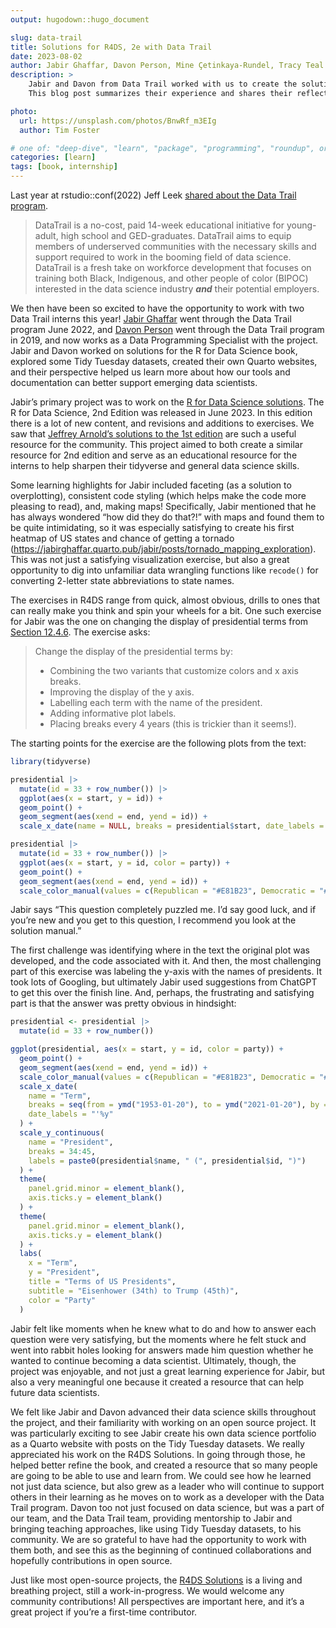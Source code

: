 ```yaml
---
output: hugodown::hugo_document

slug: data-trail
title: Solutions for R4DS, 2e with Data Trail
date: 2023-08-02
author: Jabir Ghaffar, Davon Person, Mine Çetinkaya-Rundel, Tracy Teal
description: >
    Jabir and Davon from Data Trail worked with us to create the solutions manual for R for Data Science, 2nd edition.
    This blog post summarizes their experience and shares their reflections from working on this project.

photo:
  url: https://unsplash.com/photos/BnwRf_m3EIg
  author: Tim Foster

# one of: "deep-dive", "learn", "package", "programming", "roundup", or "other"
categories: [learn] 
tags: [book, internship]
---
```


```{=html}
<!--
TODO:
* [ ] Look over / edit the post's title in the yaml
* [ ] Edit (or delete) the description; note this appears in the Twitter card
* [ ] Pick category and tags (see existing with `hugodown::tidy_show_meta()`)
* [ ] Find photo & update yaml metadata
* [ ] Create `thumbnail-sq.jpg`; height and width should be equal
* [ ] Create `thumbnail-wd.jpg`; width should be >5x height
* [ ] `hugodown::use_tidy_thumbnails()`
* [ ] Add intro sentence, e.g. the standard tagline for the package
* [ ] `usethis::use_tidy_thanks()`
-->
```
Last year at rstudio::conf(2022) Jeff Leek [shared about the Data Trail program](https://youtu.be/Vf301YCxP1Q).

> DataTrail is a no-cost, paid 14-week educational initiative for young-adult, high school and GED-graduates. DataTrail aims to equip members of underserved communities with the necessary skills and support required to work in the booming field of data science. DataTrail is a fresh take on workforce development that focuses on training both Black, Indigenous, and other people of color (BIPOC) interested in the data science industry ***and*** their potential employers.

We then have been so excited to have the opportunity to work with two Data Trail interns this year! [Jabir Ghaffar](https://jabirghaffar.quarto.pub/jabir/) went through the Data Trail program June 2022, and [Davon Person](https://www.linkedin.com/in/davon-person-1ba973194/) went through the Data Trail program in 2019, and now works as a Data Programming Specialist with the project. Jabir and Davon worked on solutions for the R for Data Science book, explored some Tidy Tuesday datasets, created their own Quarto websites, and their perspective helped us learn more about how our tools and documentation can better support emerging data scientists.

Jabir's primary project was to work on the [R for Data Science solutions](https://mine-cetinkaya-rundel.github.io/r4ds-solutions/). The R for Data Science, 2nd Edition was released in June 2023. In this edition there is a lot of new content, and revisions and additions to exercises. We saw that [Jeffrey Arnold's solutions to the 1st edition](https://jrnold.github.io/r4ds-exercise-solutions/) are such a useful resource for the community. This project aimed to both create a similar resource for 2nd edition and serve as an educational resource for the interns to help sharpen their tidyverse and general data science skills.

Some learning highlights for Jabir included faceting (as a solution to overplotting), consistent code styling (which helps make the code more pleasing to read), and, making maps! Specifically, Jabir mentioned that he has always wondered "how did they do that?!" with maps and found them to be quite intimidating, so it was especially satisfying to create his first heatmap of US states and chance of getting a tornado (<https://jabirghaffar.quarto.pub/jabir/posts/tornado_mapping_exploration>). This was not just a satisfying visualization exercise, but also a great opportunity to dig into unfamiliar data wrangling functions like `recode()` for converting 2-letter state abbreviations to state names.

The exercises in R4DS range from quick, almost obvious, drills to ones that can really make you think and spin your wheels for a bit. One such exercise for Jabir was the one on changing the display of presidential terms from [Section 12.4.6](https://r4ds.hadley.nz/communication.html#exercises-2). The exercise asks:

> Change the display of the presidential terms by:
>
> -   Combining the two variants that customize colors and x axis breaks.
> -   Improving the display of the y axis.
> -   Labelling each term with the name of the president.
> -   Adding informative plot labels.
> -   Placing breaks every 4 years (this is trickier than it seems!).

The starting points for the exercise are the following plots from the text:

```r
library(tidyverse)

presidential |>
  mutate(id = 33 + row_number()) |>
  ggplot(aes(x = start, y = id)) +
  geom_point() +
  geom_segment(aes(xend = end, yend = id)) +
  scale_x_date(name = NULL, breaks = presidential$start, date_labels = "'%y")

presidential |>
  mutate(id = 33 + row_number()) |>
  ggplot(aes(x = start, y = id, color = party)) +
  geom_point() +
  geom_segment(aes(xend = end, yend = id)) +
  scale_color_manual(values = c(Republican = "#E81B23", Democratic = "#00AEF3"))
```

Jabir says "This question completely puzzled me. I'd say good luck, and if you're new and you get to this question, I recommend you look at the solution manual."

The first challenge was identifying where in the text the original plot was developed, and the code associated with it. And then, the most challenging part of this exercise was labeling the y-axis with the names of presidents. It took lots of Googling, but ultimately Jabir used suggestions from ChatGPT to get this over the finish line. And, perhaps, the frustrating and satisfying part is that the answer was pretty obvious in hindsight:

```r
presidential <- presidential |>
  mutate(id = 33 + row_number())

ggplot(presidential, aes(x = start, y = id, color = party)) +
  geom_point() +
  geom_segment(aes(xend = end, yend = id)) +
  scale_color_manual(values = c(Republican = "#E81B23", Democratic = "#00AEF3")) +
  scale_x_date(
    name = "Term",
    breaks = seq(from = ymd("1953-01-20"), to = ymd("2021-01-20"), by = "4 years"),
    date_labels = "'%y"
  ) +
  scale_y_continuous(
    name = "President",
    breaks = 34:45,
    labels = paste0(presidential$name, " (", presidential$id, ")")
  ) +
  theme(
    panel.grid.minor = element_blank(),
    axis.ticks.y = element_blank()
  ) +
  theme(
    panel.grid.minor = element_blank(),
    axis.ticks.y = element_blank()
  ) +
  labs(
    x = "Term",
    y = "President",
    title = "Terms of US Presidents",
    subtitle = "Eisenhower (34th) to Trump (45th)",
    color = "Party"
  )
```

Jabir felt like moments when he knew what to do and how to answer each question were very satisfying, but the moments where he felt stuck and went into rabbit holes looking for answers made him question whether he wanted to continue becoming a data scientist. Ultimately, though, the project was enjoyable, and not just a great learning experience for Jabir, but also a very meaningful one because it created a resource that can help future data scientists.

We felt like Jabir and Davon advanced their data science skills throughout the project, and their familiarity with working on an open source project. It was particularly exciting to see Jabir create his own data science portfolio as a Quarto website with posts on the Tidy Tuesday datasets. We really appreciated his work on the R4DS Solutions. In going through those, he helped better refine the book, and created a resource that so many people are going to be able to use and learn from. We could see how he learned not just data science, but also grew as a leader who will continue to support others in their learning as he moves on to work as a developer with the Data Trail program. Davon too not just focused on data science, but was a part of our team, and the Data Trail team, providing mentorship to Jabir and bringing teaching approaches, like using Tidy Tuesday datasets, to his community. We are so grateful to have had the opportunity to work with them both, and see this as the beginning of continued collaborations and hopefully contributions in open source.

Just like most open-source projects, the [R4DS Solutions](https://mine-cetinkaya-rundel.github.io/r4ds-solutions/) is a living and breathing project, still a work-in-progress. We would welcome any community contributions! All perspectives are important here, and it's a great project if you're a first-time contributor.
